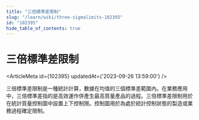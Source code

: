 ```yaml
---
title: "三倍標準差限制"
slug: "/learn/wiki/three-sigmalimits-102395"
id: "102395"
hide_table_of_contents: true
---
```



# 三倍標準差限制

<ArticleMeta id={102395} updatedAt={'2023-09-26 13:59:00'} />
<div className='border-solid border-b border-t-0 my-4 border-[var(--ifm-color-gray-300)]' />

三倍標準差限制是一種統計計算，數據在均值的三個標準差範圍內。在業務應用中，三倍標準差指的是高效運作併產生最高質量產品的過程。三倍標準差限制用於在統計質量控制圖中設置上下控制限。控制圖用於為處於統計控制狀態的製造或業務過程確定限制。
